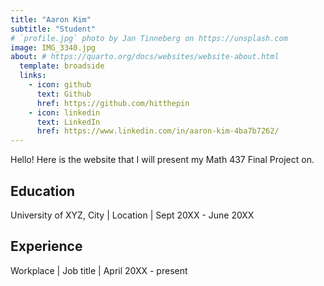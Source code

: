 ```yaml
---
title: "Aaron Kim"
subtitle: "Student"
# `profile.jpg` photo by Jan Tinneberg on https://unsplash.com
image: IMG_3340.jpg
about: # https://quarto.org/docs/websites/website-about.html
  template: broadside
  links:
    - icon: github
      text: Github
      href: https://github.com/hitthepin
    - icon: linkedin
      text: LinkedIn
      href: https://www.linkedin.com/in/aaron-kim-4ba7b7262/
---
```


Hello! Here is the website that I will present my Math 437 Final Project on. 

## Education

University of XYZ, City \| Location \| Sept 20XX - June 20XX

## Experience

Workplace \| Job title \| April 20XX - present